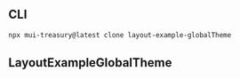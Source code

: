 
<Meta title="Layout/Example/GlobalTheme" />

## CLI

```sh
npx mui-treasury@latest clone layout-example-globalTheme
```

## LayoutExampleGlobalTheme

<Source code={raw} language="tsx" />
